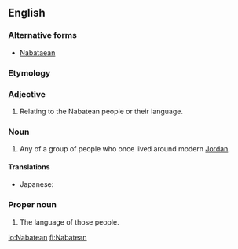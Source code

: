 ==English==
{{wikipedia}}

===Alternative forms===
* [[Nabataean]]

===Etymology===
{{etyl|ar|en}}

===Adjective===
{{en-adj}}

# Relating to the Nabatean people or their language.

===Noun===
{{en-noun}}

# Any of a group of people who once lived around modern [[Jordan]].

====Translations====
{{trans-top|any of a group of people who once lived around modern Jordan}}
* Japanese: {{t|ja|ナバテア人|tr=ナバテアじん, nabateajin|sc=Jpan}}
{{trans-mid}}
{{trans-bottom}}

===Proper noun===
{{en-proper noun}}

# The language of those people.

[[io:Nabatean]]
[[fi:Nabatean]]